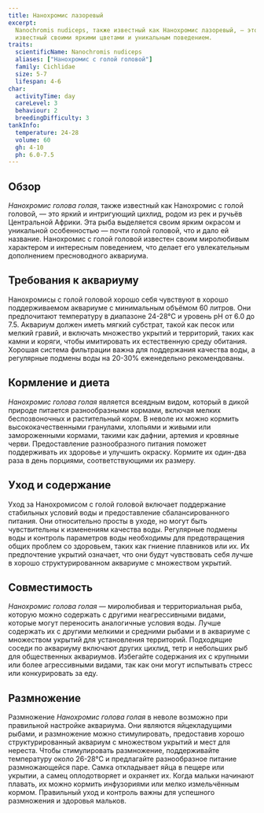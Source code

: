 ```yaml
---
title: Нанохромис лазоревый
excerpt:
  Nanochromis nudiceps, также известный как Нанохромис лазоревый, — это маленький и яркий цихлид из Центральной Африки,
  известный своими яркими цветами и уникальным поведением.
traits:
  scientificName: Nanochromis nudiceps
  aliases: ["Нанохромис с голой головой"]
  family: Cichlidae
  size: 5-7
  lifespan: 4-6
char:
  activityTime: day
  careLevel: 3
  behaviour: 2
  breedingDifficulty: 3
tankInfo:
  temperature: 24-28
  volume: 60
  gh: 4-10
  ph: 6.0-7.5
---
```


## Обзор

_Нанохромис голова голая_, также известный как Нанохромис с голой головой, — это яркий и интригующий цихлид, родом из
рек и ручьёв Центральной Африки. Эта рыба выделяется своим ярким окрасом и уникальной особенностью — почти голой
головой, что и дало ей название. Нанохромис с голой головой известен своим миролюбивым характером и интересным
поведением, что делает его увлекательным дополнением пресноводного аквариума.

## Требования к аквариуму

Нанохромисы с голой головой хорошо себя чувствуют в хорошо поддерживаемом аквариуме с минимальным объёмом 60 литров. Они
предпочитают температуру в диапазоне 24-28°C и уровень pH от 6.0 до 7.5. Аквариум должен иметь мягкий субстрат, такой
как песок или мелкий гравий, и включать множество укрытий и территорий, таких как камни и коряги, чтобы имитировать их
естественную среду обитания. Хорошая система фильтрации важна для поддержания качества воды, а регулярные подмены воды
на 20-30% еженедельно рекомендованы.

## Кормление и диета

_Нанохромис голова голая_ является всеядным видом, который в дикой природе питается разнообразными кормами, включая
мелких беспозвоночных и растительный корм. В неволе их можно кормить высококачественными гранулами, хлопьями и живыми
или замороженными кормами, такими как дафнии, артемия и кровяные черви. Предоставление разнообразного питания поможет
поддерживать их здоровье и улучшить окраску. Кормите их один-два раза в день порциями, соответствующими их размеру.

## Уход и содержание

Уход за Нанохромисом с голой головой включает поддержание стабильных условий воды и предоставление сбалансированного
питания. Они относительно просты в уходе, но могут быть чувствительны к изменениям качества воды. Регулярные подмены
воды и контроль параметров воды необходимы для предотвращения общих проблем со здоровьем, таких как гниение плавников
или их. Их предпочтение укрытий означает, что они будут чувствовать себя лучше в хорошо структурированном аквариуме с
множеством укрытий.

## Совместимость

_Нанохромис голова голая_ — миролюбивая и территориальная рыба, которую можно содержать с другими неагрессивными видами,
которые могут переносить аналогичные условия воды. Лучше содержать их с другими мелкими и средними рыбами и в аквариуме
с множеством укрытий для установления территорий. Подходящие соседи по аквариуму включают других цихлид, тетр и
небольших рыб для общественных аквариумов. Избегайте содержания их с крупными или более агрессивными видами, так как они
могут испытывать стресс или конкурировать за еду.

## Размножение

Размножение _Нанохромис голова голая_ в неволе возможно при правильной настройке аквариума. Они являются яйцекладущими
рыбами, и размножение можно стимулировать, предоставив хорошо структурированный аквариум с множеством укрытий и мест для
нереста. Чтобы стимулировать размножение, поддерживайте температуру около 26-28°C и предлагайте разнообразное питание
размножающейся паре. Самка откладывает яйца в пещере или укрытии, а самец оплодотворяет и охраняет их. Когда мальки
начинают плавать, их можно кормить инфузориями или мелко измельчённым кормом. Правильный уход и контроль важны для
успешного размножения и здоровья мальков.
